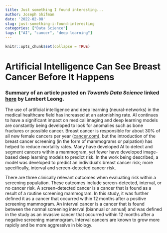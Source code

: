 ```yaml
---
title: Just something I found interesting...
author: Joseph Shifman
date: '2022-02-08'
slug: just-something-i-found-interesting
categories: ["Data Science"]
tags: ["AI", "cancer", "deep learning"]
---
```


```r
knitr::opts_chunk$set(collapse = TRUE)
```

# Artificial Intelligence Can See Breast Cancer Before It Happens
### Summary of an article posted on *Towards Data Science* linked [here](https://towardsdatascience.com/artificial-intelligence-can-see-breast-cancer-before-it-happens-4f93e1638539) by Lambert Leong.

The use of artificial intelligence and deep learning (neural-networks) in the medical healthcare field has increased at an astonishing rate. AI continues to have a significant impact on medical imaging and deep learning models are constantly being developed to look for anomalies such as bone fractures or possible cancer. Breast cancer is responsible for about 30% of all new female cancers per year ([cancer.com](https://www.cancer.org/cancer/breast-cancer/about/how-common-is-breast-cancer.html)), but the introduction of the breast cancer screening (in the form of mammograms or palpation) has helped to reduce mortality rates. Many have developed AI to detect and segment cancers within a mammogram, yet fewer have developed image-based deep learning models to predict risk. In the work being described, a model was developed to predict an individual’s breast cancer risk; more specifically, interval and screen-detected cancer risk.

There are three clinically relevant outcomes when evaluating risk within a screening population. These outcomes include screen-detected, interval, or no cancer risk. A screen-detected cancer is a cancer that is found as a result of a routine screening mammogram. In this study, it was further defined it as a cancer that occurred within 12 months after a positive screening mammogram. An interval cancer is a cancer that is found between the normal screening interval (biannual or annual) and was defined in the study as an invasive cancer that occurred within 12 months after a negative screening mammogram. Interval cancers are known to grow more rapidly and be more aggressive in biology.
